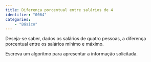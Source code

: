 ```yaml
---
title: Diferença porcentual entre salários de 4
identifier: "0064"
categories:
    - "Básico"
---
```

::: {#exr-0064}
Deseja-se saber, dados os salários de quatro pessoas, a diferença porcentual entre os salários mínimo e máximo.

Escreva um algoritmo para apresentar a informação solicitada.
:::